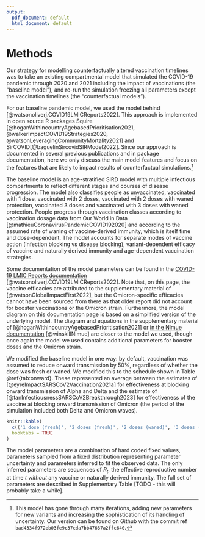 ```yaml
---
output:
  pdf_document: default
  html_document: default
---
```

# Methods

Our strategy for modelling counterfactually altered vaccination timelines was to take an existing compartmental model that simulated the COVID-19 pandemic through 2020 and 2021 including the impact of vaccinations (the "baseline model"), and re-run the simulation freezing all parameters except the vaccination timelines (the "counterfactual models").

For our baseline pandemic model, we used the model behind [@watsonoliverj.COVID19LMICReports2022]. This approach is implemented in open source R packages Squire [@hoganWithincountryAgebasedPrioritisation2021, @walkerImpactCOVID19Strategies2020, @watsonLeveragingCommunityMortality2021] and SirCOVID[@baguelinSircovidSIRModel2022]. Since our approach is documented in several previous publications and in package documentation, here we only discuss the main model features and focus on the features that are likely to impact results of counterfactual simulations.[^f]

The baseline model is an age-stratified SIRD model with multiple infectious compartments to reflect different stages and courses of disease progression. The model also classifies people as unvaccinated, vaccinated with 1 dose, vaccinated with 2 doses, vaccinated with 2 doses with waned protection, vaccinated 3 doses and vaccinated with 3 doses with waned protection. People progress through vaccination classes according to vaccination dosage data from Our World in Data [@mathieuCoronavirusPandemicCOVID192020] and according to the assumed rate of waning of vaccine-derived immunity, which is itself time and dose-dependent. The model accounts for separate modes of vaccine action (infection blocking vs disease blocking), variant-dependent efficacy of vaccine and naturally derived immunity and age-dependent vaccination strategies. 

Some documentation of the model parameters can be found in the [COVID-19 LMIC Reports documentation](https://web.archive.org/web/20221230232942/https://mrc-ide.github.io/global-lmic-reports/parameters.html) [@watsonoliverj.COVID19LMICReports2022]. Note that, on this page, the vaccine efficacies are attributed to the supplementary material of [@watsonGlobalImpactFirst2022], but the Omicron-specific efficacies cannot have been sourced from there as that older report did not account for booster vaccinations or the Omicron strain. Furthermore, the model diagram on this documentation page is based on a simplified version of the underlying model. The diagram and equations in the supplementary material of [@hoganWithincountryAgebasedPrioritisation2021] or [in the Nimue documentation](https://web.archive.org/web/20221230232915/https://mrc-ide.github.io/nimue/index.html) [@winskillNimue] are closer to the model we used, though once again the model we used contains additional parameters for booster doses and the Omicron strain.

We modified the baseline model in one way: by default, vaccination was assumed to reduce onward transmission by 50%, regardless of whether the dose was fresh or waned. We modified this to the schedule shown in Table \@ref{tab:onward}. These represented an average between the estimates of [@eyreImpactSARSCoV2Vaccination2021a] for effectiveness at blocking onward transmission of Alpha and Delta and the estimate of [@tanInfectiousnessSARSCoV2Breakthrough2023] for effectiveness of the vaccine at blocking onward transmission of Omicron (the period of the simulation included both Delta and Omicron waves).

```r
knitr::kable(
  c(('1 dose (fresh)', '2 doses (fresh)', '2 doses (waned)', '3 doses (fresh)', '3 doses (waned)', '3 doses (waned)'),('27%', '27%', '0%', '30%', '7.5%'),
  booktabs = TRUE
)
```

[^f]: This model has gone through many iterations, adding new parameters for new variants and increasing the sophistication of its handling of uncertainty. Our version can be found on Github with the commit ref `bad4334f972eb03fe9c37cda7bb47667a2ffc640`.

The model parameters are a combination of hard coded fixed values, parameters sampled from a fixed distribution representing parameter uncertainty and parameters inferred to fit the observed data. The only inferred parameters are sequences of $R_t$, the effective reproductive number at time $t$ *without* any vaccine or naturally derived immunity. The full set of parameters are described in Supplementary Table [TODO - this will probably take a while].



